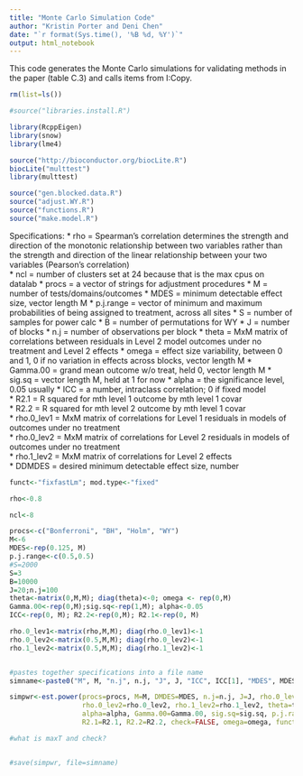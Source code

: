 ```yaml
---
title: "Monte Carlo Simulation Code"
author: "Kristin Porter and Deni Chen"
date: "`r format(Sys.time(), '%B %d, %Y')`"
output: html_notebook
---
```


This code generates the Monte Carlo simulations for validating methods in the paper (table C.3) and calls items from I:\Multiplicity\Archive\Domino Copy\ECmethods\R.

```r
rm(list=ls())
```

```r
#source("libraries.install.R")

library(RcppEigen)
library(snow)
library(lme4)

source("http://bioconductor.org/biocLite.R")
biocLite("multtest")
library(multtest)

source("gen.blocked.data.R")
source("adjust.WY.R")
source("functions.R")
source("make.model.R")
```


Specifications:
* rho         = Spearman's correlation determines the strength and direction of the monotonic relationship between two variables rather than the                 strength and direction of the linear relationship between your two variables (Pearson's correlation)    
* ncl         = number of clusters set at 24 because that is the max cpus on datalab
* procs       = a vector of strings for adjustment procedures
* M           = number of tests/domains/outcomes
* MDES        = minimum detectable effect size, vector length M 
* p.j.range   = vector of minimum and maximum probabilities of being assigned to treatment, across all sites
* S           = number of samples for power calc
* B           = number of permutations for WY
* J           = number of blocks
* n.j         = number of observations per block 
* theta       = MxM matrix of correlations between residuals in Level 2 model outcomes under no treatment and Level 2 effects 
* omega       = effect size variability, between 0 and 1, 0 if no variation in effects across blocks, vector length M
* Gamma.00    = grand mean outcome w/o treat, held 0, vector length M 
* sig.sq      = vector length M, held at 1 for now
* alpha       = the significance level, 0.05 usually 
* ICC         = a number, intraclass correlation; 0 if fixed model  
* R2.1        = R squared for mth level 1 outcome by mth level 1 covar          
* R2.2        = R squared for mth level 2 outcome by mth level 1 covar          
* rho.0_lev1  = MxM matrix of correlations for Level 1 residuals in models of outcomes under no treatment                   
* rho.0_lev2  = MxM matrix of correlations for Level 2 residuals in models of outcomes under no treatment                   
* rho.1_lev2  = MxM matrix of correlations for Level 2 effects        
* DDMDES      = desired minimum detectable effect size, number 

```r
funct<-"fixfastLm"; mod.type<-"fixed"

rho<-0.8

ncl<-8

procs<-c("Bonferroni", "BH", "Holm", "WY") 
M<-6
MDES<-rep(0.125, M)
p.j.range<-c(0.5,0.5)
#S=2000
S=3
B=10000
J=20;n.j=100
theta<-matrix(0,M,M); diag(theta)<-0; omega <- rep(0,M)
Gamma.00<-rep(0,M);sig.sq<-rep(1,M); alpha<-0.05
ICC<-rep(0, M); R2.2<-rep(0,M); R2.1<-rep(0, M)

rho.0_lev1<-matrix(rho,M,M); diag(rho.0_lev1)<-1 
rho.0_lev2<-matrix(0.5,M,M); diag(rho.0_lev2)<-1
rho.1_lev2<-matrix(0.5,M,M); diag(rho.1_lev2)<-1


#pastes together specifications into a file name
simname<-paste0("M", M, "n.j", n.j, "J", J, "ICC", ICC[1], "MDES", MDES[1], "rho", rho, "_S", S, "B", B, "_R2.1", R2.1[1],"_R2.2",R2.2[1], mod.type, "_sim.Rda")
```

```r
simpwr<-est.power(procs=procs, M=M, DMDES=MDES, n.j=n.j, J=J, rho.0_lev1=rho.0_lev1, 
                  rho.0_lev2=rho.0_lev2, rho.1_lev2=rho.1_lev2, theta=theta, ICC=ICC, 
                  alpha=alpha, Gamma.00=Gamma.00, sig.sq=sig.sq, p.j.range=p.j.range, 
                  R2.1=R2.1, R2.2=R2.2, check=FALSE, omega=omega, funct=mod.type, S=S, B=B,maxT=FALSE)

#what is maxT and check?


#save(simpwr, file=simname)
```
